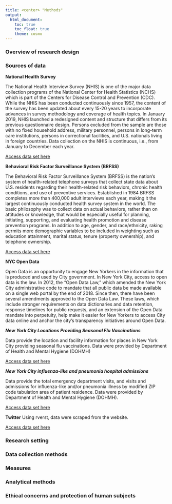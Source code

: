 ```yaml
---
title: <center> "Methods"
output: 
  html_document:
    toc: true
    toc_float: true
    theme: cosmo
---
```



###	Overview of research design


###	Sources of data

**National Health Survey**

The National Health Interview Survey (NHIS) is one of the major data collection programs of the National Center for Health Statistics (NCHS) which is part of the Centers for Disease Control and Prevention (CDC). While the NHIS has been conducted continuously since 1957, the content of the survey has been updated about every 15-20 years to incorporate advances in survey methodology and coverage of health topics. In January 2019, NHIS launched a redesigned content and structure that differs from its previous questionnaire design. Persons excluded from the sample are those with no fixed household address, military personnel, persons in long-term care institutions, persons in correctional facilities, and U.S. nationals living in foreign countries.  Data collection on the NHIS is continuous, i.e., from January to December each year.

[Access data set here](https://www.cdc.gov/nchs/nhis/2019nhis.htm)

**Behavioral Risk Factor Surveillance System (BRFSS)**

The Behavioral Risk Factor Surveillance System (BRFSS) is the nation’s system of health-related telephone surveys that collect state data about U.S. residents regarding their health-related risk behaviors, chronic health conditions, and use of preventive services. Established in 1984 BRFSS completes more than 400,000 adult interviews each year, making it the largest continuously conducted health survey system in the world. The basic philosophy was to collect data on actual behaviors, rather than on attitudes or knowledge, that would be especially useful for planning, initiating, supporting, and evaluating health promotion and disease prevention programs. In addition to age, gender, and race/ethnicity, raking permits more demographic variables to be included in weighting such as education attainment, marital status, tenure (property ownership), and telephone ownership. 

[Access data set here](https://www.cdc.gov/brfss/annual_data/annual_2019.html)

**NYC Open Data**

Open Data is an opportunity to engage New Yorkers in the information that is produced and used by City government.   In New York City, access to open data is the law. In 2012, the “Open Data Law,” which amended the New York City administrative code to mandate that all public data be made available on a single web portal by the end of 2018. Since then, there have been several amendments approved to the Open Data Law. These laws, which include stronger requirements on data dictionaries and data retention, response timelines for public requests, and an extension of the Open Data mandate into perpetuity, help make it easier for New Yorkers to access City data online and anchor the city’s transparency initiatives around Open Data.


***New York City Locations Providing Seasonal Flu Vaccinations***

Data provide the location and facility information for places in New York City providing seasonal flu vaccinations. Data were provided by Department of Health and Mental Hygiene (DOHMH)

[Access data set here](https://data.cityofnewyork.us/Health/New-York-City-Locations-Providing-Seasonal-Flu-Vac/w9ei-idxz)

***New York City influenza-like and pneumonia hospital admissions***

Data provide the total emergency department visits, and visits and admissions for influenza-like and/or pneumonia illness by modified ZIP code tabulation area of patient residence.
Data were provided by Department of Health and Mental Hygiene (DOHMH). 


[Access data set here](https://data.cityofnewyork.us/Health/Emergency-Department-Visits-and-Admissions-for-Inf/2nwg-uqyg)


**Twitter**
Using rverst, data were scraped from the website. 

[Access data set here](https://twitter.com)


###	Research setting
###	Data collection methods
###	Measures
###	Analytical methods
###	Ethical concerns and protection of human subjects
